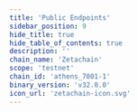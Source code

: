 ```yaml
---
title: 'Public Endpoints'
sidebar_position: 9
hide_title: true
hide_table_of_contents: true
description: ''
chain_name: 'Zetachain'
scope: 'testnet'
chain_id: 'athens_7001-1'
binary_version: 'v32.0.0'
icon_url: 'zetachain-icon.svg'
---
```



<PageTitle
  iconUrl="img/zetachain-icon.svg"
  title="Zetachain Public Endpoints"
  chainId="athens_7001-1"
  version="v32.0.0"
/>

<PublicEndpoints
  chainId="athens_7001-1"
  primaryRpcUrl="https://zetachain-t-rpc.noders.services"
  primaryApiUrl="https://zetachain-t-api.noders.services"
  primaryGrpcUrl="zetachain-t-grpc.noders.services:443"
  primaryJsonRpcUrl="https://zetachain-t-jsonrpc.noders.services"
/>